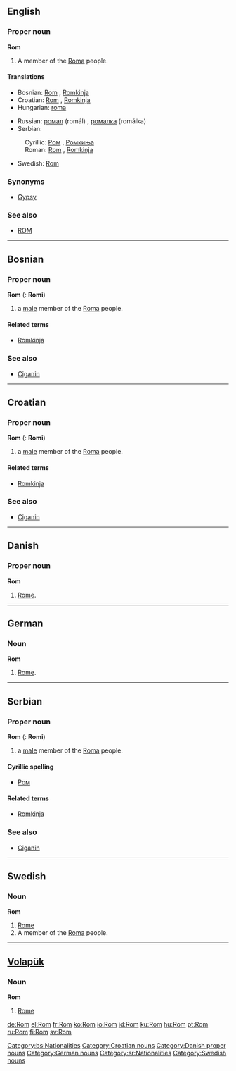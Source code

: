 ==English==
===Proper noun===
'''Rom'''

# A member of the [[Roma]] people.

====Translations====
{{top}}
*Bosnian: [[Rom#Bosnian|Rom]] {{m}}, [[Romkinja#Bosnian|Romkinja]] {{f}}
*Croatian: [[Rom#Croatian|Rom]] {{m}}, [[Romkinja#Croatian|Romkinja]] {{f}}
*Hungarian: [[roma]]
{{mid}}
*Russian: [[ромал]] (romál) {{m}}, [[ромалка]] (romálka) {{f}}
*Serbian:
:Cyrillic: [[Ром#Serbian|Ром]] {{m}}, [[Ромкиња#Serbian|Ромкиња]] {{f}}
:Roman: [[Rom#Serbian|Rom]] {{m}}, [[Romkinja#Serbian|Romkinja]] {{f}}
*Swedish: [[Rom#Swedish|Rom]]
{{bottom}}

===Synonyms===
*[[Gypsy]]

===See also===
*[[ROM]]

----

==Bosnian==
===Proper noun===
'''Rom''' {{m}} {{s}} ({{p}}: '''Romi''')
#a [[male]] member of the [[Roma]] people.
====Related terms====
*[[Romkinja#Bosnian|Romkinja]]
===See also===
*[[Ciganin#Bosnian|Ciganin]]
[[Category:bs:Nationalities]]

----

==Croatian==
===Proper noun===
'''Rom''' {{m}} {{s}} ({{p}}: '''Romi''')
#a [[male]] member of the [[Roma]] people.
====Related terms====
*[[Romkinja#Croatian|Romkinja]]
===See also===
*[[Ciganin#Croatian|Ciganin]]
[[Category:Croatian nouns]]

----

==Danish==
===Proper noun===
'''Rom'''
# [[Rome]].
[[Category:Danish proper nouns]]

----

==German==
===Noun===
'''Rom'''
# [[Rome]].
[[Category:German nouns]]

----

==Serbian==
===Proper noun===
'''Rom''' {{m}} {{s}} ({{p}}: '''Romi''')
#a [[male]] member of the [[Roma]] people.
====Cyrillic spelling====
*[[Ром#Serbian|Ром]]
====Related terms====
*[[Romkinja#Serbian|Romkinja]]
===See also===
*[[Ciganin#Serbian|Ciganin]]
[[Category:sr:Nationalities]]

----

==Swedish==
===Noun===
'''Rom'''
# [[Rome]]
# A member of the [[Roma]] people.
[[Category:Swedish nouns]]

----

==[[Volapük]]== 
===Noun===
'''Rom'''
# [[Rome]]

[[de:Rom]]
[[el:Rom]]
[[fr:Rom]]
[[ko:Rom]]
[[io:Rom]]
[[id:Rom]]
[[ku:Rom]]
[[hu:Rom]]
[[pt:Rom]]
[[ru:Rom]]
[[fi:Rom]]
[[sv:Rom]]